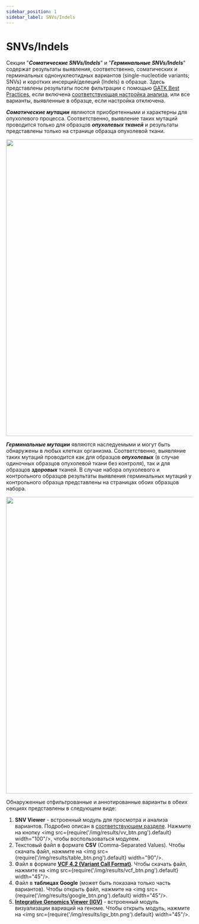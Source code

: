 ```yaml
---
sidebar_position: 1
sidebar_label: SNVs/Indels
---
```


# SNVs/Indels

Секции "***Соматические SNVs/Indels***" и "***Герминальные SNVs/Indels***" содержат результаты
выявления, соответственно, соматических и герминальных однонуклеотидных вариантов (single-nucleotide
variants; SNVs) и коротких инсерций/делеций (Indels) в образце. Здесь представлены результаты после
фильтрации с
помощью [GATK Best Practices](https://gatk.broadinstitute.org/hc/en-us/sections/360007226651-Best-Practices-Workflows),
если
включена [соответствующая настройка анализа](/settings/settings/variant-discovery-settings#allow-filtered-variants),
или все варианты, выявленные в образце, если настройка отключена.

***Соматические мутации*** являются приобретенными и характерны для опухолевого процесса.
Соответственно, выявление таких мутаций проводится только для образцов ***опухолевых тканей*** и
результаты представлены только на странице образца опухолевой ткани.

<p align="center">
<img src={require('/img/results/somatic_snvs.png').default} width="800"/>
</p>

***Герминальные мутации*** являются наследуемыми и могут быть обнаружены в любых клетках организма. Соответственно, 
выявляние таких мутаций проводится как для образцов ***опухолевых*** (в случае одиночных
образцов опухолевой ткани без контроля), так и для образцов ***здоровых*** тканей.
В случае набора опухолевого и контрольного образцов результаты выявления герминальных мутаций у контрольного
образца представлены на страницах обоих образцов набора.

<p align="center">
<img src={require('/img/results/germline_snvs.png').default} width="800"/>
</p>

Обнаруженные отфильтрованные и аннотированные варианты в обеих секциях представлены в следующем виде:

1. **SNV Viewer** - встроенный модуль для просмотра и анализа вариантов. Подробно описан
в [соответствующем разделе](/results/main/snvs-indels/variant-viewer). Нажмите на
кнопку <img src={require('/img/results/vv_btn.png').default} width="100"/>, чтобы воспользоваться модулем.
2. Текстовый файл в формате **CSV** (Comma-Separated Values). Чтобы скачать файл,
нажмите на <img src={require('/img/results/table_btn.png').default} width="90"/>.
3. Файл в формате **[VCF 4.2 (Variant Call Format)](http://samtools.github.io/hts-specs/VCFv4.2.pdf)**.
Чтобы скачать файл, нажмите на <img src={require('/img/results/vcf_btn.png').default} width="45"/>.
4. Файл в **таблицах Google** (может быть показана только часть вариантов). Чтобы открыть файл, нажмите
на <img src={require('/img/results/google_btn.png').default} width="45"/>.
5. **[Integrative Genomics Viewer (IGV)](https://software.broadinstitute.org/software/igv/)** - встроенный модуль 
визуализации вариаций на геноме. Чтобы открыть модуль, нажмите 
на <img src={require('/img/results/igv_btn.png').default} width="45"/>.
